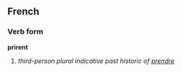 ==French==
===Verb form===
'''prirent'''

# ''third-person plural indicative past historic of [[prendre]]''